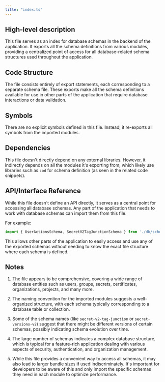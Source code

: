 ```yaml
---
title: "index.ts"
---
```


## High-level description
This file serves as an index for database schemas in the backend of the application. It exports all the schema definitions from various modules, providing a centralized point of access for all database-related schema structures used throughout the application.

## Code Structure
The file consists entirely of export statements, each corresponding to a separate schema file. These exports make all the schema definitions available for use in other parts of the application that require database interactions or data validation.

## Symbols
There are no explicit symbols defined in this file. Instead, it re-exports all symbols from the imported modules.

## Dependencies
This file doesn't directly depend on any external libraries. However, it indirectly depends on all the modules it's exporting from, which likely use libraries such as `zod` for schema definition (as seen in the related code snippets).

## API/Interface Reference
While this file doesn't define an API directly, it serves as a central point for accessing all database schemas. Any part of the application that needs to work with database schemas can import them from this file.

For example:
```typescript
import { UserActionsSchema, SecretV2TagJunctionSchema } from './db/schemas';
```

This allows other parts of the application to easily access and use any of the exported schemas without needing to know the exact file structure where each schema is defined.

## Notes
1. The file appears to be comprehensive, covering a wide range of database entities such as users, groups, secrets, certificates, organizations, projects, and many more.

2. The naming convention for the imported modules suggests a well-organized structure, with each schema typically corresponding to a database table or collection.

3. Some of the schema names (like `secret-v2-tag-junction` or `secret-versions-v2`) suggest that there might be different versions of certain schemas, possibly indicating schema evolution over time.

4. The large number of schemas indicates a complex database structure, which is typical for a feature-rich application dealing with various aspects of security, authentication, and organization management.

5. While this file provides a convenient way to access all schemas, it may also lead to larger bundle sizes if used indiscriminately. It's important for developers to be aware of this and only import the specific schemas they need in each module to optimize performance.